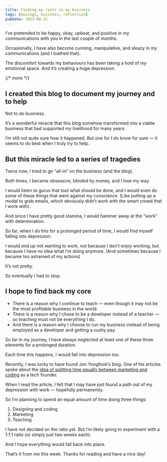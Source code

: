 ```yaml
---
title: Finding my roots in my business
tags: [musings, business, reflection]
pubDate: 2023-08-22
---
```


I’ve pretended to be happy, okay, upbeat, and positive in my communications with you in the last couple of months.

Occasionally, I have also become cunning, manipulative, and sleazy in my communications (and I loathed that).

The discomfort towards my behaviours has been taking a hold of my emotional space. And it’s creating a huge depression.

{/* more */}

## I created this blog to document my journey and to help

Not to do business.

It’s a wonderful miracle that this blog somehow transformed into a viable business that had supported my livelihood for many years.

I’m still not quite sure how it happened. But one for I do know for sure — it seems to do best when I truly try to help.

## But this miracle led to a series of tragedies

Twice now, I tried to go “all-in” on the business (and the blog).

Both times, I became obsessive, blinded by money, and I lose my way.

I would listen to gurus that tout what should be done, and I would even do some of these things that went against my conscience. (Like putting up a modal to grab emails, which obviously didn’t work with the smart crowd that I work with).

And since I have pretty good stamina, I would hammer away at the “work” with determination.

So far, when I do this for a prolonged period of time, I would find myself falling into depression.

I would end up not wanting to work, not because I don’t enjoy working, but because I have no idea what I’m doing anymore. (And sometimes because I became too ashamed of my actions)

It’s not pretty.

So eventually I had to stop.

## I hope to find back my core

- There is a reason why I continue to teach — even though it may not be the most profitable business in the world.
- There is a reason why I chose to be a developer instead of a teacher — so teaching must not be everything I do.
- And there is a reason why I choose to run my business instead of being employed as a developer and getting a cushy pay.

So far in my journey, I have always neglected at least one of these three elements for a prolonged duration.

Each time this happens, I would fall into depression too.

Recently, I was lucky to have found Jon Yongfook’s blog. One of his articles spoke about the [idea of splitting time equally between marketing and coding](https://www.bannerbear.com/blog/why-you-should-do-50-coding-and-50-marketing-as-a-solo-tech-founder/) as a tech founder.

When I read the article, I felt that I may have just found a path out of my depression with work — hopefully permanently.

So I’m planning to spend an equal amount of time doing three things:

1. Designing and coding
2. Marketing
3. Teaching

I have not decided on the ratio yet. But I’m likely going to experiment with a 1:1:1 ratio (or simply just two weeks each).

And I hope everything would fall back into place.

That’s it from me this week. Thanks for reading and have a nice day!
